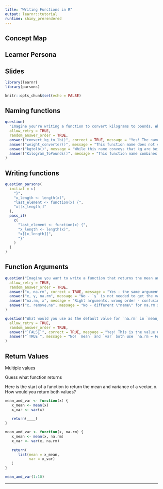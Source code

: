```yaml
---
title: "Writing Functions in R"
output: learnr::tutorial
runtime: shiny_prerendered
---
```


## Concept Map

## Learner Persona

## Slides



```r
library(learnr)
library(parsons)

knitr::opts_chunk$set(echo = FALSE)
```

## Naming functions

```r
question(
  "Imagine you're writing a function to convert kilograms to pounds. Which name would you choose for your function?",
  allow_retry = TRUE,
  random_answer_order = TRUE,
  answer("convert_kg_to_lb()", correct = TRUE, message = "Yes! The name is clear as to what it does - converts kilograms to pounds - and reads \"in English\" without ambiguity as to what it does"),
  answer("weight_converter()", message = "This function name does not clearly convey which way the conversion is happening - are pounds being converted to kilograms, or vice versa? What units are used? Ounces? It would likely result in more misuse, or the need to continuously read the documentation."),
  answer("kgtolb()", message = "While this name conveys that kg are being converted to pounds, it is difficult to read all as one word."),
  answer("Kilogram_ToPounds()", message = "This function name combines two popular naming conventions - snake_case and CamelCase. Combining both would likely make it more difficult for a user to remember the function name when the time comes to use it.")
)
```
  
## Writing functions

```r
question_parsons(
  initial = c(
    "}",
    "x_length <- length(x)",
    "last_element <- function(x) {",
    "x[[x_length]]"
  ),
  pass_if(
    c(
      "last_element <- function(x) {",
      "x_length <- length(x)",
      "x[[x_length]]",
      "}"
    )
  )
)
```

## Function Arguments

```r
question("Imagine you want to write a function that returns the mean and variance of a vector, with the option to remove `NA` values. What arguments would you include in the function, and in what order? If it is helpful, run `?mean` or `?var` to look at the arguments they use.",
  allow_retry = TRUE,
  random_answer_order = TRUE,
  answer("x, na.rm", correct = TRUE, message = "Yes - the same arguments as `mean` and `var`, in the same order"),
  answer("x, y, na.rm", message = "No - `y` is not needed to get the var of a single vector - only for calculating the covariance."),
  answer("na.rm, x", message = "Right arguments, wrong order - confusing for people who are used to mean and var."),
  answer("x, remove.na", message = "No - different \"name\" for na.rm so would be confusing and hard to remember the syntax.")
)
```

```r
question("What would you use as the default value for `na.rm` in `mean_and_var`? Again, if it's helpful, look at `?mean` and `?var`.",
  allow_retry = TRUE,
  random_answer_order = TRUE,
  answer("`FALSE`", correct = TRUE, message = "Yes! This is the value used by both `mean` and `var` - for consistency, it is good to use the same default value so that users expect the same behaviour."),
  answer("`TRUE`", message = "No! `mean` and `var` both use `na.rm = FALSE` as the default, so it may be confusing and inconsistent for users if `mean_and_var` removes the `NA`s by default.")
)
```

## Return Values

Multiple values

Guess what function returns


Here is the start of a function to return the mean and variance of a vector, x. How would you return both values?

```r
mean_and_var <- function(x) {
   x_mean <- mean(x)
   x_var <- var(x)
   
   return(____)
}
```

```r
mean_and_var <- function(x, na.rm) {
   x_mean <- mean(x, na.rm)
   x_var <- var(x, na.rm)
   
   return(
      list(mean = x_mean,
           var = x_var)
   )
}

mean_and_var(1:10)
```

---


